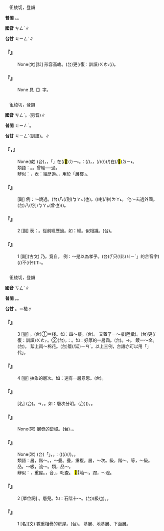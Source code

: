 
=={{ruby|嶒|ㄘㄥˊ}}==

　徂棱切，登韻

'''普閩''' {{ruby|(文)|ㄐㄧㄥˊ}}。{{ruby|(白)|ㄗㄢˊ}}。

'''國音''' <rt>ㄘㄥˊ</rt>∥

'''台甘''' <rt>ㄐㄧㄥˊ</rt>∥

    

==='''『{{ruby|嶒|ㄘㄥˊ}}{{ruby|嶸|ㄖㄨㄥˊ}}』'''===
: None(文)[狀] 形容高峻。(台){{ruby|形|ㄏㄧㄥˊ}}{{ruby|容|ㄧㆲˊ}}{{ruby|山|ㄙㄨㆩ}}{{ruby|高|ㄍㄨㄢˊ}}更(/復：訓讀)<rt>ㄍㄜ˪</rt>{{ruby|/|ㄍㄜㆷ}}{{ruby|危|ㆣㄨㄧˊ}}{{ruby|→|ㄏㄨㄧˊ}}{{ruby|險|ㄏㄧㆰˋ}}(/{{ruby|崎|ㄍㄧㄚ˫}})。
    

==='''『{{ruby|崚|ㄌㄥˊ}}{{ruby|嶒|ㄘㄥˊ}}』'''===
: None 見【{{ruby|崚|ㄌㄥˊ}}】字。
    

=={{ruby|曾|ㄘㄥˊ}}==

　徂棱切，登韻

'''國音''' <rt>ㄘㄥˊ</rt>。(另音){{ruby|曾|ㄗㄥ}}∥

'''普閩''' <rt>ㄐㄧㄥˊ</rt>。

'''台甘''' <rt>ㄐㄧㄥˊ</rt>{{ruby|。|ㆠㄚㆵ}}(訓讀){{ruby|。|ㄐㄧㄥ}}。{{ruby|(姓)|ㄗㄢ}}∥

    

==='''『{{ruby|曾|ㄘㄥˊ}}{{ruby|經|ㄐㄧㄥ}}{{ruby|滄|ㄘㄤ}}{{ruby|海|ㄏㄞˇ}}{{ruby|難|ㄋㄢˊ}}{{ruby|為|ㄨㄟˊ}}{{ruby|水|ㄕㄨㄟˇ}}，{{ruby|除|ㄔㄨˊ}}{{ruby|卻|ㄑㄩㄝˋ}}{{ruby|巫|ㄨˊ}}{{ruby|山|ㄕㄢ}}{{ruby|不|ㄅㄨˊ}}{{ruby|是|ㄕˋ}}{{ruby|雲|ㄩㄣˊ}}』'''===
: None(成) (台){{ruby|滄|ㄘㆲ}}{{ruby|海|ㄏㄞˋ}}，{{ruby|指|ㄍㄧˋ}}{{ruby|/|ㄐㄧˋ}}{{ruby|大|ㄉㄨㄚ˫}}{{ruby|海|ㄏㄞˋ}}，「{{ruby|巫|ㆠㄨˊ}}{{ruby|山|ㄙㄨㆩ}}{{ruby|雲|ㄏㄨㄣˊ}}」{{ruby|是|ㄒㄧ˫}}{{ruby|用|ㄧㆲ˫}}{{ruby|楚|ㄘㆦˋ}}{{ruby|襄|ㄒㄧㆲ}}{{ruby|王|ㆲˊ}}在(/<mark>&#xf9853;</mark>)<rt>ㄉㄧ˫</rt>{{ruby|巫|ㆠㄨˊ}}{{ruby|山|ㄙㄨㆩ}}{{ruby|遇|ㆣㄨ˫}}{{ruby|/|ㆠㄨ˫}}{{ruby|神|ㄒㄧㄣˊ}}{{ruby|女|ㄌㄧˋ}}{{ruby|/|ㄌㄨˋ}}{{ruby|故|ㄍㆦ˪}}{{ruby|事|ㄙㄨ˫}}。{{ruby|全|ㄗㄨㄢˊ}}{{ruby|句|ㄍㄨ˪}}{{ruby|比|ㄅㄧˋ}}{{ruby|喻|ㆡㄨ˫}}{{ruby|/|ㄌㄨ˫}}：{{ruby|一|ㄐㄧㆵ ͘}}{{ruby|個|ㆤˊ}}{{ruby|人|ㄌㄤˊ}}{{ruby|有|ㄨ˫}}{{ruby|過|ㄍㆤ˪}}{{ruby|/|ㄍㄨㆤ˪}}{{ruby|大|ㄉㄞ˫}}{{ruby|洋|ㄧㆧˊ}}{{ruby|/|ㄧㆫˊ}}{{ruby|丌|ㆤ}}{{ruby|經|ㄍㄧㄥ}}{{ruby|驗|ㆣㄧㆰ˫}}{{ruby|著|ㄉㄧㄜㆷ}}(/{{ruby|都|ㄉㄜ˫}}){{ruby|看|ㄎㄨㆩ˪}}{{ruby|無|ㆠㄜˊ}}{{ruby|起|·ㄎㄧˋ}}{{ruby|小|ㄒㄧㄜˋ}}{{ruby|水|ㄗㄨㄧˋ}}，{{ruby|見|ㄍㆪ˪}}{{ruby|過|ㄍㆤ˪}}{{ruby|/|ㄍㄨㆤ˪}}{{ruby|大|ㄉㄨㄚ˫}}{{ruby|世|ㄙㆤ˪}}{{ruby|面|ㆠㄧㄣ˫}}，{{ruby|小|ㄒㄧㄜˋ}}{{ruby|可|ㄎㄨㄚˋ}}{{ruby|載|ㄉㄞ˫}}(/{{ruby|戴|ㄉㄞ˪}}){{ruby|事|ㄐㄧ˪}}(/{{ruby|事|ㄉㄞ˫}}{{ruby|情|ㄐㄧ˪}}){{ruby|著|ㄉㄧㄜㆷ}}(/{{ruby|就|ㄐㄧㄨ˫}}){{ruby|無|ㆠㄜˊ}}在(/<mark>&#xf9853;</mark>)<rt>ㄉㄧ˫</rt>{{ruby|眼|ㆣㄢˋ}}{{ruby|中|ㄉㄧㆲ}}。
:類語：{{ruby|嘗|ㄔㄤˊ}}。{{ruby|曾|ㄘㄥˊ}}。曾經──過。
:
:辨似：{{ruby|曾|ㄘㄥˊ}}，表：經歷過。{{ruby|層|ㄘㄥˊ}}，用於「層樓」。
:
    

==='''『{{ruby|曾|ㄘㄥˊ}}{{ruby|經|ㄐㄧㄥ}}』'''===
: [副] 例：～說過。(台)八(/別)<rt>ㆠㄚㆵ</rt>({{ruby|曾|ㄘㄥˊ}}也){{ruby|講|ㄍㆲˋ}}{{ruby|過|ㄍㆤ˪}}{{ruby|/|ㄍㄨㆤ˪}}。{{ruby|以|ㄧˋ}}{{ruby|前|ㄐㄧㄥˊ}}{{ruby|有|ㄨ˫}}{{ruby|講|ㄍㆲˋ}}({{ruby|過|ㄍㆤ˪}}{{ruby|/|ㄍㄨㆤ˪}})喇(/啦)<rt>ㄌㄚ˪</rt>。 他～去過外國。(台){{ruby|伊|ㄧ}}八(/別)<rt>ㆠㄚㆵ</rt>(曾也){{ruby|去|ㄎㄧ˪}}{{ruby|/|ㄎㄨ˪}}{{ruby|外|ㆣㄨㄚ˫}}{{ruby|國|ㄍㆦㆶ}}({{ruby|遊|ㄧㄨˊ}}{{ruby|歷|ㄌㄧㆤㆶ ͘}})。
    

==='''『{{ruby|曾|ㄘㄥˊ}}』'''===
:2  [副] 表：{{ruby|嘗|ㄔㄤˊ}}。從前經歷過。如：{{ruby|曾|ㄘㄥˊ}}經。似{{ruby|曾|ㄘㄥˊ}}相識。(台){{ruby|那|ㄋㄚˋ}}{{ruby|親|ㄑㄧㄣ}}{{ruby|像|ㄑㄧㆫ˫}}{{ruby|/|ㄑㄧㆧ˫}}{{ruby|曾|ㆠㄚㆵ}}{{ruby|看|ㄎㄨㆩ˪}}{{ruby|見|ㄍㆪ˪}}。
    

==='''『{{ruby|曾|ㄘㄥˊ}}』'''===
:1  [副](古文) 乃。竟自。 例：～是以為孝乎。(台){{ruby|煞|ㄙㄨㄚㆷ}}{{ruby|會|ㄨㆤ˫}}{{ruby|/|ㆤ˫}}{{ruby|用|ㄧㆲ˫}}{{ruby|/|ㄧㄥ˫}}{{ruby|得|ㄉㄧㆵ}}{{ruby|講|ㄍㆲˋ}}{{ruby|→|ㄍㆲ}}{{ruby|<mark>&#xffacb;</mark>|ㄗㆤ}}(「只(/此)<rt>ㄐㄧˋ</rt>{{ruby|個|ㆤˊ}}」的合音字){{ruby|著|ㄉㄧㄜㆷ}}(/{{ruby|都|ㄉㄜ˫}}){{ruby|是|ㄒㄧ˫}}{{ruby|孝|ㄏㄠ˪}}{{ruby|道|ㄉㄜ˫}}{{ruby|是|ㄒㄧ˫}}不(/伓)<rt>ㆬ˫</rt>{{ruby|→|ㄒㄧㆬ}}。
    

=={{ruby|層|ㄘㄥˊ}}==

　徂棱切，登韻

'''國音''' <rt>ㄘㄥˊ</rt>∥

'''普閩''' {{ruby|(文)|ㄐㄧㄥˊ}}。{{ruby|(白)|ㄗㄢˊ}}。

'''台甘''' {{ruby|(文)|ㄐㄧㄥˊ}}。{{ruby|(語)|ㄗㄢˊ}}{{ruby|。|ㄗㄢ˪}}＝棧∥

    

==='''『{{ruby|層|ㄘㄥˊ}}』'''===
:3  [量] {{ruby|重|ㄔㄨㄥˊ}}。(台)①{{ruby|層|ㄗㄢˊ}}{{ruby|→|ㄗㄢˋ}}＝棧。如：四～樓。(台){{ruby|四|ㄒㄧ˪}}{{ruby|棧|ㄗㄢ˪}}{{ruby|樓|ㄌㄠˊ}}。 又蓋了一～樓(陸彙)。(台){{ruby|又|ㄧㄨ˫}}更(/復：訓讀)<rt>ㄍㄜㆷ</rt>{{ruby|/|ㄍㄜ˪}}{{ruby|疊|ㄊㄚㆷ ͘}}{{ruby|一|ㄐㄧㆵ ͘}}{{ruby|棧|ㄗㄢ˪}}{{ruby|樓|ㄌㄠˊ}}{{ruby|仔|ㄚ}}。②(台){{ruby|音|ㄧㆬ}}{{ruby|延|ㄧㄢˊ}}，{{ruby|諧|ㄏㄞˊ}}：{{ruby|簷|ㄧㄢˊ}}。如：好厚的一層霜。(台){{ruby|誠|ㄐㄧㆩˊ}}{{ruby|厚|ㄍㄠ˫}}{{ruby|丌|ㆤ}}{{ruby|一|ㄐㄧㆵ ͘}}{{ruby|簷|ㄧㄢˊ}}{{ruby|霜|ㄙㆭ}}。→{{ruby|一|ㄐㄧㆵ ͘}}{{ruby|簷|ㄧㄢˊ}}{{ruby|真|ㄐㄧㄣ}}{{ruby|厚|ㄍㄠ˫}}{{ruby|丌|ㆤ}}{{ruby|霜|ㄙㆭ}}。 鍍一～金。(台){{ruby|淥|ㄌㄧㆤㆶ ͘}}{{ruby|一|ㄐㄧㆵ ͘}}{{ruby|簷|ㄧㄢˊ}}{{ruby|金|ㄍㄧㆬ}}。 絮上兩～棉花。(台){{ruby|鋪|ㄆㆦ}}{{ruby|兩|ㄋㆭ˫}}簷(/延)<rt>ㄧㄢˊ</rt>{{ruby|棉|ㄇㄧˊ}}。以上三例，台語亦可以用「{{ruby|重|ㄉㄧㄥˊ}}」代{{ruby|「|ㄧㄢˊ}}」。
    

==='''『{{ruby|層|ㄘㄥˊ}}』'''===
:4  [量] 抽象的層次。如：還有一層意思。(台){{ruby|另|ㄌㄧㄥ˫}}{{ruby|外|ㆣㄨㄚ˫}}{{ruby|猶|ㄧㄠˋ}}{{ruby|有|ㄨ˫}}{{ruby|一|ㄐㄧㆵ ͘}}{{ruby|番|ㄏㄨㄢ}}{{ruby|丌|ㆤ}}{{ruby|意|ㄧ˪}}{{ruby|思|ㄙㄨ˪}}。
    

==='''『{{ruby|層|ㄘㄥˊ}}{{ruby|次|ㄘˋ}}』'''===
: [名] (台){{ruby|一|ㄐㄧㆵ ͘}}{{ruby|重|ㄉㄧㄥˊ}}{{ruby|一|ㄐㄧㆵ ͘}}{{ruby|重|ㄉㄧㄥˊ}}{{ruby|丌|ㆤ}}{{ruby|次|ㄘㄨ˪}}{{ruby|序|ㄒㄧ˫}}{{ruby|/|ㄙㄨ˫}}。→{{ruby|秩|ㄉㄧㄚㆵ ͘}}{{ruby|序|ㄒㄧ˫}}{{ruby|/|ㄙㄨ˫}}，{{ruby|次|ㄘㄨ˪}}{{ruby|第|ㄉㆤ˫}}。如：層次分明。(台){{ruby|形|ㄏㄧㄥˊ}}{{ruby|容|ㄧㆲˊ}}{{ruby|事|ㄙㄨ˫}}{{ruby|物|ㆠㄨㆵ ͘}}{{ruby|丌|ㆤ}}{{ruby|排|ㄅㄞˊ}}{{ruby|列|ㄌㄧㄚㆵ ͘}}({{ruby|整|ㄐㄧㄥˋ}}{{ruby|理|ㄌㄧˋ}}){{ruby|真|ㄐㄧㄣ}}{{ruby|有|ㄨ˫}}{{ruby|秩|ㄉㄧㄚㆵ ͘}}{{ruby|序|ㄙㄨ˫}}{{ruby|/|ㄒㄧ˫}}，{{ruby|真|ㄐㄧㄣ}}{{ruby|清|ㄑㄧㄥ}}{{ruby|楚|ㄘㄜˋ}}。
    

==='''『{{ruby|層|ㄘㄥˊ}}{{ruby|巒|ㄌㄨㄢˊ}}{{ruby|疊|ㄉㄧㄝˊ}}{{ruby|嶂|ㄓㄤˋ}}』'''===
: None(常) 層疊的巒嶂。(台){{ruby|一|ㄐㄧㆵ ͘}}{{ruby|重|ㄉㄧㄥˊ}}{{ruby|仔|ㄚ}}{{ruby|一|ㄐㄧㆵ ͘}}{{ruby|重|ㄉㄧㄥˊ}}{{ruby|相|ㄒㄧㄜ}}{{ruby|/|ㄙㆩ}}{{ruby|排|ㄅㄞˊ}}，{{ruby|重|ㄉㄧㄥˊ}}{{ruby|重|ㄉㄧㄥˊ}}{{ruby|疊|ㄊㄚㆷ ͘}}{{ruby|疊|ㄊㄚㆷ ͘}}{{ruby|丌|ㆤ}}{{ruby|山|ㄙㄨㆩ}}{{ruby|峰|ㄏㆲ}}。
    

==='''『{{ruby|層|ㄘㄥˊ}}{{ruby|出|ㄔㄨ}}{{ruby|不|ㄅㄨˋ}}{{ruby|窮|ㄑㄩㄥˊ}}』'''===
: None(常) (台)「{{ruby|層|ㄘㄥˊ}}」{{ruby|有|ㄨ˫}}{{ruby|重|ㄉㄧㄥˊ}}{{ruby|疊|ㄊㄚㆷ ͘}}，{{ruby|重|ㄉㄧㆲˊ}}{{ruby|複|ㄏㆦㆶ}}{{ruby|丌|ㆤ}}{{ruby|意|ㄧ˪}}{{ruby|思|ㄙㄨ˪}}。{{ruby|全|ㄗㄨㄢˊ}}{{ruby|句|ㄍㄨ˪}}{{ruby|是|ㄒㄧ˫}}{{ruby|講|ㄍㆲˋ}}{{ruby|→|ㄍㆲ}}：({{ruby|無|ㆠㄜˊ}}{{ruby|好|ㄏㄜˋ}}{{ruby|丌|ㆤ}}){{ruby|載|ㄉㄞ˫}}(/{{ruby|戴|ㄉㄞ˪}}){{ruby|事|ㄐㄧ˪}}(/{{ruby|事|ㄉㄞ˫}}{{ruby|情|ㄐㄧ˪}}){{ruby|一|ㄐㄧㆵ ͘}}{{ruby|項|ㄏㄤ˫}}{{ruby|仔|ㄚ}}{{ruby|一|ㄐㄧㆵ ͘}}{{ruby|項|ㄏㄤ˫}}{{ruby|一|ㄧㆵ}}{{ruby|直|ㄉㄧㆵ ͘}}{{ruby|發|ㄏㄨㄚㆵ}}{{ruby|生|ㄒㄧㄥ}}。{{ruby|<mark>&#xffa45;</mark>|ㆠㆤ˫}}{{ruby|/|ㆠㄨㆤ˫}}{{ruby|了|ㄌㄧㄠˋ}}{{ruby|<mark>&#xffa45;</mark>|ㆠㆤ˫}}{{ruby|/|ㆠㄨㆤ˫}}{{ruby|盡|ㄐㄧㄣ˫}}。
:類語：層，階～。{{ruby|重|ㄔㄨㄥˊ}}，～疊。疊，重複。層，～次。級，階～。等，～級。品，～級，流～。類，品～。
:
:辨似：{{ruby|層|ㄘㄥˊ}}，重屋。{{ruby|噌|ㄘㄥ}}，音{{ruby|「|ㄘㄥ}}{{ruby|、|ㄘㄥˇ}}{{ruby|、|ㄘㄥˋ}}」，叱查。 <mark>&#xf9ad1;</mark>，崚～。蹭，～蹬。
:
    

==='''『{{ruby|層|ㄘㄥˊ}}』'''===
:2  [單位詞] {{ruby|重|ㄔㄨㄥˊ}}。層兒。如：石階十～。(台){{ruby|階|ㄍㄞ}}(級也)。{{ruby|石|ㄐㄧㄜㆷ ͘}}{{ruby|<mark>&#xffca7;</mark>|ㆣㄧㆬˊ}}{{ruby|仔|ㄚ}}{{ruby|十|ㄗㄚㆴ ͘}}{{ruby|棧|ㄗㄢ˪}}。
    

==='''『{{ruby|層|ㄘㄥˊ}}』'''===
:1  [名](文) 數重相疊的房屋。(台){{ruby|幾|ㄍㄨㄧˋ}}{{ruby|仔|ㄚ}}{{ruby|棧|ㄗㄢ˪}}{{ruby|相|ㄒㄧㄜ}}{{ruby|/|ㄙㆩ}}{{ruby|疊|ㄊㄚㆷ ͘}}{{ruby|丌|ㆤ}}{{ruby|房|ㄅㄤˊ}}{{ruby|屋|ㆦㆶ}}。 基層、地基層、下面層。
    

